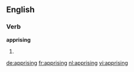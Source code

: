 ==English==

===Verb===
'''apprising'''

# {{present participle of|[[apprise]]}}

[[de:apprising]]
[[fr:apprising]]
[[nl:apprising]]
[[vi:apprising]]